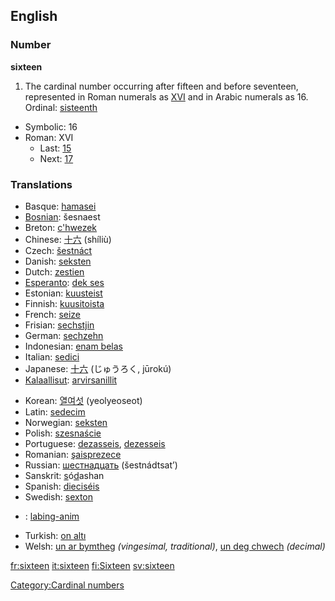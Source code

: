 ==English==

===Number===
'''sixteen'''
# The cardinal number occurring after fifteen and before seventeen, represented in Roman numerals as [[XVI]] and in Arabic numerals as 16. Ordinal: [[sisteenth]]
*Symbolic: 16
*Roman: XVI
**Last: [[fifteen|15]]
**Next: [[seventeen|17]]

===Translations===
{{top}}
*Basque: [[hamasei]]
*[[Bosnian]]: šesnaest
*Breton: [[c'hwezek]]
*Chinese: [[十六]] (shíliù)
*Czech: [[šestnáct]] 
*Danish: [[seksten]]
*Dutch: [[zestien]] {{f}}
*[[Esperanto]]: [[dek ses]]
*Estonian: [[kuusteist]]
*Finnish: [[kuusitoista]]
*French: [[seize]] {{m}}
*Frisian: [[sechstjin]]
*German: [[sechzehn]] {{f}}
*Indonesian: [[enam belas]]
*Italian: [[sedici]] {{m}}
*Japanese: [[十六]] (じゅうろく, jūrokú)
*[[Kalaallisut]]: [[arvirsanillit]]
{{mid}}
*Korean: [[열여섯]] (yeolyeoseot)
*Latin: [[sedecim]]
*Norwegian: [[seksten]]
*Polish: [[szesnaście]]
*Portuguese: [[dezasseis]], [[dezesseis]]
*Romanian: [[şaisprezece]]
*Russian: [[шестнадцать]] (šestnádtsat’)
*Sanskrit: <u>s</u>ó<u>d</u>ashan
*Spanish: [[dieciséis]] {{m}}
*Swedish: [[sexton]]
*{{tl}}: [[labing-anim]]
*Turkish: [[on altı]]
*Welsh: [[un ar bymtheg]] ''(vingesimal, traditional)'', [[un deg chwech]] ''(decimal)''
{{bottom}}

[[Category:Cardinal numbers]]

[[fr:sixteen]]
[[it:sixteen]]
[[fi:Sixteen]]
[[sv:sixteen]]
